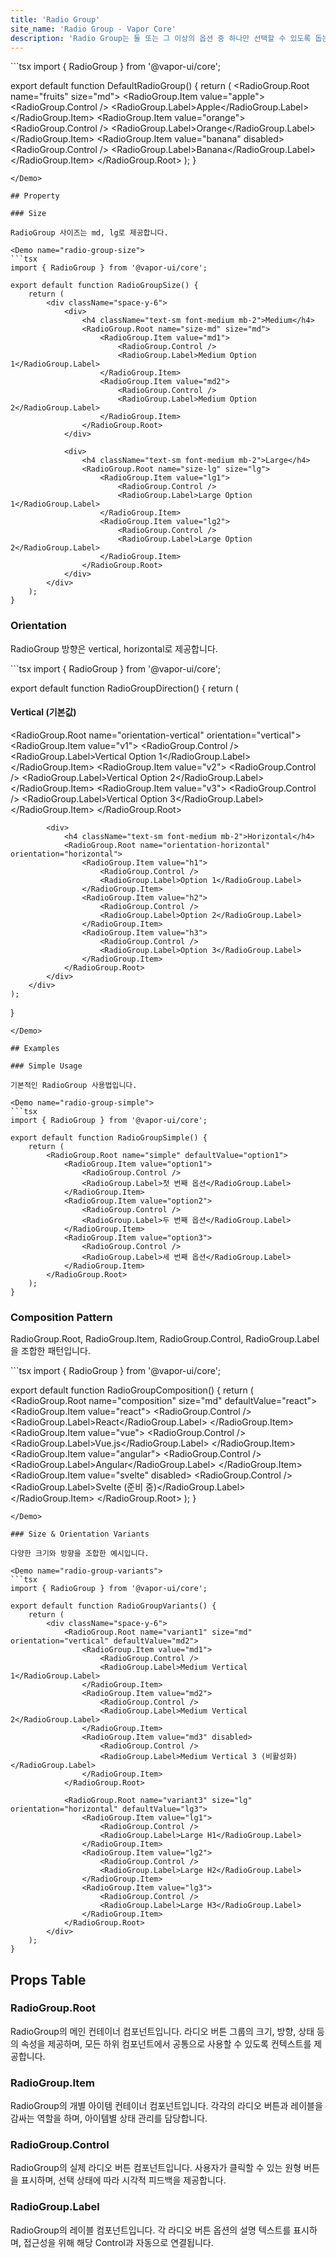 ```yaml
---
title: 'Radio Group'
site_name: 'Radio Group - Vapor Core'
description: 'Radio Group는 둘 또는 그 이상의 옵션 중 하나만 선택할 수 있도록 돕는 입력 컴포넌트입니다.'
---
```


<Demo name="default-radio-group">
```tsx
import { RadioGroup } from '@vapor-ui/core';

export default function DefaultRadioGroup() {
    return (
        <RadioGroup.Root name="fruits" size="md">
            <RadioGroup.Item value="apple">
                <RadioGroup.Control />
                <RadioGroup.Label>Apple</RadioGroup.Label>
            </RadioGroup.Item>
            <RadioGroup.Item value="orange">
                <RadioGroup.Control />
                <RadioGroup.Label>Orange</RadioGroup.Label>
            </RadioGroup.Item>
            <RadioGroup.Item value="banana" disabled>
                <RadioGroup.Control />
                <RadioGroup.Label>Banana</RadioGroup.Label>
            </RadioGroup.Item>
        </RadioGroup.Root>
    );
}
```
</Demo>

## Property

### Size

RadioGroup 사이즈는 md, lg로 제공합니다.

<Demo name="radio-group-size">
```tsx
import { RadioGroup } from '@vapor-ui/core';

export default function RadioGroupSize() {
    return (
        <div className="space-y-6">
            <div>
                <h4 className="text-sm font-medium mb-2">Medium</h4>
                <RadioGroup.Root name="size-md" size="md">
                    <RadioGroup.Item value="md1">
                        <RadioGroup.Control />
                        <RadioGroup.Label>Medium Option 1</RadioGroup.Label>
                    </RadioGroup.Item>
                    <RadioGroup.Item value="md2">
                        <RadioGroup.Control />
                        <RadioGroup.Label>Medium Option 2</RadioGroup.Label>
                    </RadioGroup.Item>
                </RadioGroup.Root>
            </div>
            
            <div>
                <h4 className="text-sm font-medium mb-2">Large</h4>
                <RadioGroup.Root name="size-lg" size="lg">
                    <RadioGroup.Item value="lg1">
                        <RadioGroup.Control />
                        <RadioGroup.Label>Large Option 1</RadioGroup.Label>
                    </RadioGroup.Item>
                    <RadioGroup.Item value="lg2">
                        <RadioGroup.Control />
                        <RadioGroup.Label>Large Option 2</RadioGroup.Label>
                    </RadioGroup.Item>
                </RadioGroup.Root>
            </div>
        </div>
    );
}
```
</Demo>

### Orientation

RadioGroup 방향은 vertical, horizontal로 제공합니다.

<Demo name="radio-group-direction">
```tsx
import { RadioGroup } from '@vapor-ui/core';

export default function RadioGroupDirection() {
    return (
        <div className="space-y-6">
            <div>
                <h4 className="text-sm font-medium mb-2">Vertical (기본값)</h4>
                <RadioGroup.Root name="orientation-vertical" orientation="vertical">
                    <RadioGroup.Item value="v1">
                        <RadioGroup.Control />
                        <RadioGroup.Label>Vertical Option 1</RadioGroup.Label>
                    </RadioGroup.Item>
                    <RadioGroup.Item value="v2">
                        <RadioGroup.Control />
                        <RadioGroup.Label>Vertical Option 2</RadioGroup.Label>
                    </RadioGroup.Item>
                    <RadioGroup.Item value="v3">
                        <RadioGroup.Control />
                        <RadioGroup.Label>Vertical Option 3</RadioGroup.Label>
                    </RadioGroup.Item>
                </RadioGroup.Root>
            </div>
            
            <div>
                <h4 className="text-sm font-medium mb-2">Horizontal</h4>
                <RadioGroup.Root name="orientation-horizontal" orientation="horizontal">
                    <RadioGroup.Item value="h1">
                        <RadioGroup.Control />
                        <RadioGroup.Label>Option 1</RadioGroup.Label>
                    </RadioGroup.Item>
                    <RadioGroup.Item value="h2">
                        <RadioGroup.Control />
                        <RadioGroup.Label>Option 2</RadioGroup.Label>
                    </RadioGroup.Item>
                    <RadioGroup.Item value="h3">
                        <RadioGroup.Control />
                        <RadioGroup.Label>Option 3</RadioGroup.Label>
                    </RadioGroup.Item>
                </RadioGroup.Root>
            </div>
        </div>
    );
}
```
</Demo>

## Examples

### Simple Usage

기본적인 RadioGroup 사용법입니다.

<Demo name="radio-group-simple">
```tsx
import { RadioGroup } from '@vapor-ui/core';

export default function RadioGroupSimple() {
    return (
        <RadioGroup.Root name="simple" defaultValue="option1">
            <RadioGroup.Item value="option1">
                <RadioGroup.Control />
                <RadioGroup.Label>첫 번째 옵션</RadioGroup.Label>
            </RadioGroup.Item>
            <RadioGroup.Item value="option2">
                <RadioGroup.Control />
                <RadioGroup.Label>두 번째 옵션</RadioGroup.Label>
            </RadioGroup.Item>
            <RadioGroup.Item value="option3">
                <RadioGroup.Control />
                <RadioGroup.Label>세 번째 옵션</RadioGroup.Label>
            </RadioGroup.Item>
        </RadioGroup.Root>
    );
}
```
</Demo>

### Composition Pattern

RadioGroup.Root, RadioGroup.Item, RadioGroup.Control, RadioGroup.Label을 조합한 패턴입니다.

<Demo name="radio-group-composition">
```tsx
import { RadioGroup } from '@vapor-ui/core';

export default function RadioGroupComposition() {
    return (
        <RadioGroup.Root name="composition" size="md" defaultValue="react">
            <RadioGroup.Item value="react">
                <RadioGroup.Control />
                <RadioGroup.Label>React</RadioGroup.Label>
            </RadioGroup.Item>
            <RadioGroup.Item value="vue">
                <RadioGroup.Control />
                <RadioGroup.Label>Vue.js</RadioGroup.Label>
            </RadioGroup.Item>
            <RadioGroup.Item value="angular">
                <RadioGroup.Control />
                <RadioGroup.Label>Angular</RadioGroup.Label>
            </RadioGroup.Item>
            <RadioGroup.Item value="svelte" disabled>
                <RadioGroup.Control />
                <RadioGroup.Label>Svelte (준비 중)</RadioGroup.Label>
            </RadioGroup.Item>
        </RadioGroup.Root>
    );
}
```
</Demo>

### Size & Orientation Variants

다양한 크기와 방향을 조합한 예시입니다.

<Demo name="radio-group-variants">
```tsx
import { RadioGroup } from '@vapor-ui/core';

export default function RadioGroupVariants() {
    return (
        <div className="space-y-6">
            <RadioGroup.Root name="variant1" size="md" orientation="vertical" defaultValue="md2">
                <RadioGroup.Item value="md1">
                    <RadioGroup.Control />
                    <RadioGroup.Label>Medium Vertical 1</RadioGroup.Label>
                </RadioGroup.Item>
                <RadioGroup.Item value="md2">
                    <RadioGroup.Control />
                    <RadioGroup.Label>Medium Vertical 2</RadioGroup.Label>
                </RadioGroup.Item>
                <RadioGroup.Item value="md3" disabled>
                    <RadioGroup.Control />
                    <RadioGroup.Label>Medium Vertical 3 (비활성화)</RadioGroup.Label>
                </RadioGroup.Item>
            </RadioGroup.Root>
            
            <RadioGroup.Root name="variant3" size="lg" orientation="horizontal" defaultValue="lg3">
                <RadioGroup.Item value="lg1">
                    <RadioGroup.Control />
                    <RadioGroup.Label>Large H1</RadioGroup.Label>
                </RadioGroup.Item>
                <RadioGroup.Item value="lg2">
                    <RadioGroup.Control />
                    <RadioGroup.Label>Large H2</RadioGroup.Label>
                </RadioGroup.Item>
                <RadioGroup.Item value="lg3">
                    <RadioGroup.Control />
                    <RadioGroup.Label>Large H3</RadioGroup.Label>
                </RadioGroup.Item>
            </RadioGroup.Root>
        </div>
    );
}
```
</Demo>

## Props Table

### RadioGroup.Root

RadioGroup의 메인 컨테이너 컴포넌트입니다. 라디오 버튼 그룹의 크기, 방향, 상태 등의 속성을 제공하며, 모든 하위 컴포넌트에서 공통으로 사용할 수 있도록 컨텍스트를 제공합니다.

<ComponentPropsTable file="radio-group" section="props" />

### RadioGroup.Item

RadioGroup의 개별 아이템 컨테이너 컴포넌트입니다. 각각의 라디오 버튼과 레이블을 감싸는 역할을 하며, 아이템별 상태 관리를 담당합니다.

<ComponentPropsTable file="radio-group" section="itemProps" />

### RadioGroup.Control

RadioGroup의 실제 라디오 버튼 컴포넌트입니다. 사용자가 클릭할 수 있는 원형 버튼을 표시하며, 선택 상태에 따라 시각적 피드백을 제공합니다.

<ComponentPropsTable file="radio-group" section="controlProps" />

### RadioGroup.Label

RadioGroup의 레이블 컴포넌트입니다. 각 라디오 버튼 옵션의 설명 텍스트를 표시하며, 접근성을 위해 해당 Control과 자동으로 연결됩니다.

<ComponentPropsTable file="radio-group" section="labelProps" />
